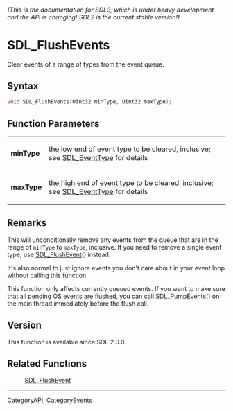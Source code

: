 ====== (This is the documentation for SDL3, which is under heavy development and the API is changing! SDL2 is the current stable version!) ======
= SDL_FlushEvents =

Clear events of a range of types from the event queue.

== Syntax ==

<syntaxhighlight lang='c'>
void SDL_FlushEvents(Uint32 minType, Uint32 maxType);
</syntaxhighlight>

== Function Parameters ==

{|
|'''minType'''
|the low end of event type to be cleared, inclusive; see [[SDL_EventType]] for details
|-
|'''maxType'''
|the high end of event type to be cleared, inclusive; see [[SDL_EventType]] for details
|}

== Remarks ==

This will unconditionally remove any events from the queue that are in the
range of <code>minType</code> to <code>maxType</code>, inclusive. If you
need to remove a single event type, use [[SDL_FlushEvent]]() instead.

It's also normal to just ignore events you don't care about in your event
loop without calling this function.

This function only affects currently queued events. If you want to make
sure that all pending OS events are flushed, you can call
[[SDL_PumpEvents]]() on the main thread immediately before the flush call.

== Version ==

This function is available since SDL 2.0.0.

== Related Functions ==

:[[SDL_FlushEvent]]

----
[[CategoryAPI]], [[CategoryEvents]]


